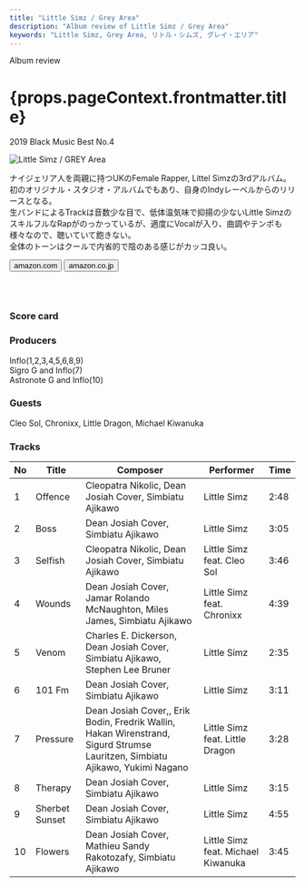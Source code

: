 ```yaml
---
title: "Little Simz / Grey Area"
description: "Album review of Little Simz / Grey Area"
keywords: "Little Simz, Grey Area, リトル・シムズ, グレイ・エリア"
---
```





<p className="largeP">Album review</p>
<h1 className="h1--no--margin">{props.pageContext.frontmatter.title}</h1>
<p className="largeP">
  <Link to="/best50/2019/">2019 Black Music Best No.4</Link>
</p>

<Row  className="image-card-group">
	<Column colMd={"3"} colLg={"4"} noGutterMdLeft="">
       <ImageCard>

![Little Simz / GREY Area](../../images/cd/littlesimz1L.jpg)

</ImageCard>
	</Column>
	<Column colMd={"4"} colLg={"8"} noGutterMdLeft="">
	<p>
	ナイジェリア人を両親に持つUKのFemale Rapper, Littel Simzの3rdアルバム。初のオリジナル・スタジオ・アルバムでもあり、自身のIndyレーベルからのリリースとなる。
	<br/>生バンドによるTrackは音数少な目で、低体温気味で抑揚の少ないLittle SimzのスキルフルなRapがのっかっているが、適度にVocalが入り、曲調やテンポも様々なので、聴いていて飽きない。
	<br/>全体のトーンはクールで内省的で陰のある感じがカッコ良い。
	</p>
	<div>
	  <Button className="button-right-mergin"  href="https://amzn.to/3eAvxDi" kind="primary" size="small" renderIcon={ArrowUpRight24}>
      amazon.com
    </Button>
    <Button className="button-right-mergin"  href="https://amzn.to/2XJSuNN" kind="secondary" size="small" renderIcon={ArrowUpRight24}>
      amazon.co.jp
    </Button>
	</div>
	<a style="display:inline-block;overflow:hidden;background:url(https://linkmaker.itunes.apple.com/ja-jp/lockup.svg?releaseDate=2019-03-01&kind=album&bubble=apple_music&style=mono-black) no-repeat;width:180px;height:45px;" href="https://geo.music.apple.com/jp/album/grey-area/1449679926?mt=1&app=music&ls=1&at=11lcug"></a>
	</Column>
</Row>
<Row >
	<Column colMd={"4"} colLg={"4"} noGutterMdLeft="">
<div>
  <h3>Score card</h3>
	<SliderJS1 value="2" />
  <SliderJS2 value="1" />
	<SliderJS3 value="1" />
  <SliderJS4 value="9" />
</div>
</Column>
<Column colMd={"8"} colLg={"8"} noGutterMdLeft="">
<div>
<h3>Producers</h3>
<p>
	Inflo(1,2,3,4,5,6,8,9)
	<br/>Sigro G and Inflo(7)
	<br/>Astronote G and Inflo(10)
</p>
<h3>Guests</h3>
<p>Cleo Sol, Chronixx, Little Dragon, Michael Kiwanuka
</p>
</div>
</Column>
</Row>

<h3>Tracks</h3>

| No  | Title          | Composer                                                                                                                     | Performer                          | Time |
| --- | -------------- | ---------------------------------------------------------------------------------------------------------------------------- | ---------------------------------- | ---- |
| 1   | Offence        | Cleopatra Nikolic, Dean Josiah Cover, Simbiatu Ajikawo                                                                       | Little Simz                        | 2:48 |
| 2   | Boss           | Dean Josiah Cover, Simbiatu Ajikawo                                                                                          | Little Simz                        | 3:05 |
| 3   | Selfish        | Cleopatra Nikolic, Dean Josiah Cover, Simbiatu Ajikawo                                                                       | Little Simz feat. Cleo Sol         | 3:46 |
| 4   | Wounds         | Dean Josiah Cover, Jamar Rolando McNaughton, Miles James, Simbiatu Ajikawo                                                   | Little Simz feat. Chronixx         | 4:39 |
| 5   | Venom          | Charles E. Dickerson, Dean Josiah Cover, Simbiatu Ajikawo, Stephen Lee Bruner                                                | Little Simz                        | 2:35 |
| 6   | 101 Fm         | Dean Josiah Cover, Simbiatu Ajikawo                                                                                          | Little Simz                        | 3:11 |
| 7   | Pressure       | Dean Josiah Cover,, Erik Bodin, Fredrik Wallin, Hakan Wirenstrand, Sigurd Strumse Lauritzen, Simbiatu Ajikawo, Yukimi Nagano | Little Simz feat. Little Dragon    | 3:28 |
| 8   | Therapy        | Dean Josiah Cover, Simbiatu Ajikawo                                                                                          | Little Simz                        | 3:15 |
| 9   | Sherbet Sunset | Dean Josiah Cover, Simbiatu Ajikawo                                                                                          | Little Simz                        | 4:55 |
| 10  | Flowers        | Dean Josiah Cover, Mathieu Sandy Rakotozafy, Simbiatu Ajikawo                                                                | Little Simz feat. Michael Kiwanuka | 3:45 |
